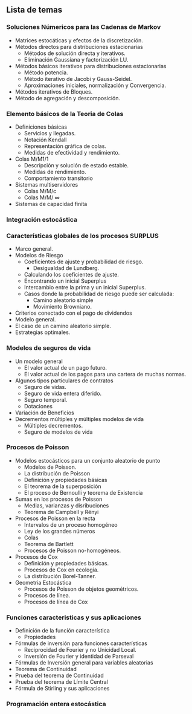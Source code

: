 ## Lista de temas

### Soluciones Númericos para las Cadenas de Markov

* Matrices estocáticas y efectos de la discretización.
* Métodos directos para distribuciones estacionarias
  - Métodos de solución directa y iterativos.
  - Eliminación Gaussiana y factorización LU.
* Métodos básicos iterativos para distribuciones estacionarias 
  - Método potencia.
  - Método iterativo de Jacobi y Gauss-Seidel.
  - Aproximaciones iniciales, normalización y Convergencia.
 * Métodos iterativos de Bloques.
 * Método de agregación y descomposición.
 
### Elemento básicos de la Teoria de Colas

* Definiciones básicas
  - Servicios y llegadas.
  - Notación Kendall 
  - Representación gráfica de colas.
  - Medidas de efectividad y rendimiento.
* Colas M/M1/1 
  - Descripción y solución de estado estable.
  - Medidas de rendimiento.
  - Comportamiento transitorio
* Sistemas multiservidores
  - Colas M/M/c
  - Colas M/M/ ∞
* Sistemas de capacidad finita


### Integración estocástica

### Características globales de los procesos SURPLUS

* Marco general.
* Modelos de Riesgo
  - Coeficientes de ajuste y probabilidad de riesgo.
    * Desigualdad de Lundberg.
  - Calculando los coeficientes de ajuste.
  - Encontrando un inicial Superplus
  - Intercambio entre la prima y un inicial Superplus.
  - Casos donde la probabilidad de riesgo puede ser calculada:
      * Camino aleatorio simple 
      * Movimiento Browniano.
 * Criterios conectado con el pago de dividendos
  - Modelo general.
  - El caso de un camino aleatorio simple.
  - Estrategias optimales.
  
###  Modelos de seguros de vida

* Un modelo general
  - El valor actual de un pago futuro. 
  - El valor actual de los pagos para una cartera de muchas normas.
* Algunos tipos particulares de contratos
  - Seguro de vidas.
  - Seguro de vida entera diferido.
  - Seguro temporal.
  - Dotaciones
* Variación de Beneficios
* Decrementos múltiples y múltiples modelos de vida
  - Múltiples decrementos.
  - Seguro de modelos de vida
  
### Procesos de Poisson

* Modelos estocásticos para un conjunto aleatorio de punto
  - Modelos de Poisson.
  - La distribución de Poisson
  - Definición y propiedades básicas
  - El teorema de la superposición
  - El proceso de Bernoulli y teorema de Existencia
* Sumas en los procesos de Poisson
  - Medias, varianzas y disribuciones
  - Teorema de Campbell y Rényi
* Procesos de Poisson en la recta
  - Intervalos de un proceso homogéneo
  - Ley de los grandes números
  - Colas
  - Teorema de Bartlett
  - Procesos de Poisson no-homogéneos.
* Procesos de Cox
  - Definición y propiedades básicas.
  - Procesos de Cox en ecología.
  - La distribución Borel-Tanner.
* Geometria Estocástica
  - Procesos de Poisson de objetos geométricos.
  - Procesos de  línea.
  - Procesos de línea de Cox

###  Funciones caracteristicas y sus aplicaciones

* Definición de la función característica
  - Propiedades
* Fórmulas de inversión para funciones características
  - Reciprocidad de Fourier y no Unicidad Local.
  - Inversión de Fourier y identidad de Parseval
* Fórmulas de Inversión general para variables aleatorias
* Teorema de Continuidad
 - Prueba del teorema de Continuidad
 - Prueba del teorema de Límite Central
* Fórmula de Stirling y sus aplicaciones

### Programación entera estocástica
